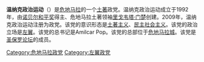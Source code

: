 {{unreferenced|time=2017-01-16T07:11:25+00:00}}
'''温纳克政治运动'''（{{lang-es|Movimiento político Winaq}}）是[[危地马拉|危地马拉]]的一个[[美洲原住民|土著]]政党。温纳克政治运动成立于1992年，由[[诺贝尔和平奖|诺贝尔和平奖]]得主、危地马拉土著领袖[[里戈韦塔·门楚|里戈韦塔·门楚]]创建。2009年，温纳克政治运动注册为政党。该党的意识形态是[[土著主义|土著主义]]、[[民主社会主义|民主社会主义]]。该党的政治立场是[[左翼|左翼]]。该党的总书记是Amilcar Pop。该党的总部位于[[危地马拉城|危地马拉城]]。该党是[[圣保罗论坛|圣保罗论坛]]的成员。
{{危地马拉政党}}
[[Category:危地马拉政党|Category:危地马拉政党]]
[[Category:左翼政党|Category:左翼政党]]